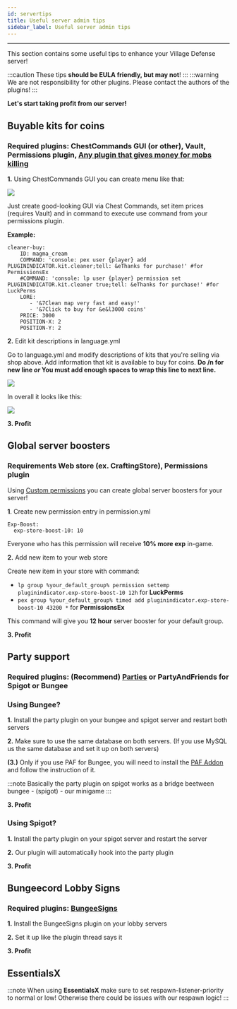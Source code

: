 ```yaml
---
id: servertips
title: Useful server admin tips
sidebar_label: Useful server admin tips
---
```

---
This section contains some useful tips to enhance your Village Defense server!

:::caution
These tips **should be EULA friendly, but may not**!
:::
:::warning
We are not responsibility for other plugins. Please contact the authors of the plugins!
:::

 **Let's start taking profit from our server!**

## Buyable kits for coins

### **Required plugins:** ChestCommands GUI \(or other\), Vault, Permissions plugin, [Any plugin that gives money for mobs killing](http://lmgtfy.com/?q=spigot+money+mob+drops+plugin)

**1.** Using ChestCommands GUI you can create menu like that: 

![](https://i.imgur.com/hl8E7nj.png)

Just create good-looking GUI via Chest Commands, set item prices \(requires Vault\) and in command to execute use command from your permissions plugin.

**Example:**

```text
cleaner-buy:
    ID: magma_cream
    COMMAND: 'console: pex user {player} add PLUGININDICATOR.kit.cleaner;tell: &eThanks for purchase!' #for PermissionsEx
    #COMMAND: 'console: lp user {player} permission set PLUGININDICATOR.kit.cleaner true;tell: &eThanks for purchase!' #for LuckPerms
    LORE:
       - '&7Clean map very fast and easy!'
       - '&7Click to buy for &e&l3000 coins'
    PRICE: 3000
    POSITION-X: 2
    POSITION-Y: 2
```

**2.** Edit kit descriptions in language.yml

Go to language.yml and modify descriptions of kits that you're selling via shop above. Add information that kit is available to buy for coins. **Do /n for new line *or* You must add enough spaces to wrap this line to next line.**

![](https://i.imgur.com/ALkgKO9.png)

In overall it looks like this:

![](https://i.imgur.com/hYFpLtK.png)

**3. Profit**

## Global server boosters

### **Requirements** Web store \(ex. CraftingStore\), Permissions plugin

Using [Custom permissions](../setup/cmd-perms.md#custom-permissions) you can create global server boosters for your server!

**1**. Create new permission entry in permission.yml

```text
Exp-Boost:
  exp-store-boost-10: 10
```

Everyone who has this permission will receive **10% more exp** in-game.

**2.** Add new item to your web store

Create new item in your store with command:

* `lp group %your_default_group% permission settemp pluginindicator.exp-store-boost-10 12h` for **LuckPerms**
* `pex group %your_default_group% timed add pluginindicator.exp-store-boost-10 43200 *` for **PermissionsEx**

This command will give you **12 hour** server booster for your default group.

**3. Profit**

## Party support

### **Required plugins:** (Recommend) [Parties](https://www.spigotmc.org/resources/3709/) or PartyAndFriends for Spigot or Bungee

### Using Bungee?

**1.** Install the party plugin on your bungee and spigot server and restart both servers

**2.** Make sure to use the same database on both servers. (If you use MySQL us the same database and set it up on both servers)

**(3.)** Only if you use PAF for Bungee, you will need to install the [PAF Addon](https://www.spigotmc.org/resources/39751/) and follow the instruction of it.

:::note
Basically the party plugin on spigot works as a bridge beetween bungee - (spigot) - our minigame
:::

**3. Profit**

### Using Spigot?

**1.** Install the party plugin on your spigot server and restart the server

**2.** Our plugin will automatically hook into the party plugin

**3. Profit**


## Bungeecord Lobby Signs

### **Required plugins:** [BungeeSigns](https://www.spigotmc.org/resources/37220/)

**1.** Install the BungeeSigns plugin on your lobby servers

**2.** Set it up like the plugin thread says it

**3. Profit**

## EssentialsX

:::note
When using **EssentialsX** make sure to set respawn-listener-priority to normal or low! Otherwise there could be issues with our respawn logic!
:::
